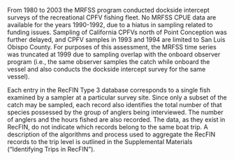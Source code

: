 From 1980 to 2003 the MRFSS program conducted dockside intercept surveys of the recreational CPFV fishing fleet. No MRFSS CPUE data are available for the years 1990-1992, due to a hiatus in sampling related to funding issues. Sampling of California CPFVs north of Point Conception was further delayed, and CPFV samples in 1993 and 1994 are limited to San Luis Obispo County. For purposes of this assessment, the MRFSS time series was truncated at 1999 due to sampling overlap with the onboard observer program (i.e., the same observer samples the catch while onboard the vessel and also conducts the dockside intercept
survey for the same vessel).

Each entry in the RecFIN Type 3 database corresponds to a single fish examined by a sampler at a particular survey site. Since only a subset of the catch may be sampled, each record also identifies the total number of that species possessed by the group of anglers being interviewed. The number of anglers and the hours fished are also recorded. The data, as they exist in RecFIN, do not indicate which records belong to the same boat trip. A description of the algorithms and process used to aggregate the RecFIN records to the trip level is outlined in the Supplemental Materials (“Identifying Trips in RecFIN”).
